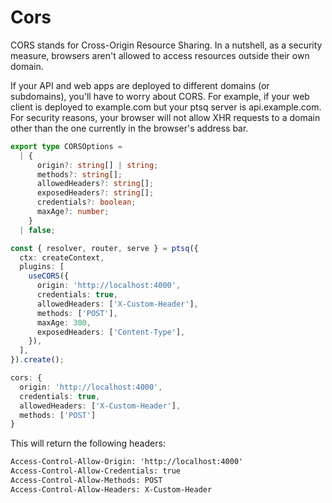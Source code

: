 # Cors

CORS stands for Cross-Origin Resource Sharing. In a nutshell, as a security measure, browsers aren't allowed to access resources outside their own domain.

If your API and web apps are deployed to different domains (or subdomains), you'll have to worry about CORS. For example, if your web client is deployed to example.com but your ptsq server is api.example.com. For security reasons, your browser will not allow XHR requests to a domain other than the one currently in the browser's address bar.

```ts
export type CORSOptions =
  | {
      origin?: string[] | string;
      methods?: string[];
      allowedHeaders?: string[];
      exposedHeaders?: string[];
      credentials?: boolean;
      maxAge?: number;
    }
  | false;
```

```ts copy
const { resolver, router, serve } = ptsq({
  ctx: createContext,
  plugins: [
    useCORS({
      origin: 'http://localhost:4000',
      credentials: true,
      allowedHeaders: ['X-Custom-Header'],
      methods: ['POST'],
      maxAge: 300,
      exposedHeaders: ['Content-Type'],
    }),
  ],
}).create();
```

```ts
cors: {
  origin: 'http://localhost:4000',
  credentials: true,
  allowedHeaders: ['X-Custom-Header'],
  methods: ['POST']
}
```

This will return the following headers:

```txt
Access-Control-Allow-Origin: 'http://localhost:4000'
Access-Control-Allow-Credentials: true
Access-Control-Allow-Methods: POST
Access-Control-Allow-Headers: X-Custom-Header
```
